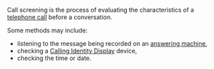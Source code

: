 
Call screening is the process of evaluating the characteristics of a [[telephone call]] before a conversation.

Some methods may include:

* listening to the message being recorded on an [[answering machine]],
* checking a [[Caller_id|Calling Identity Display]] device,
* checking the time or date.

{{com-stub}}